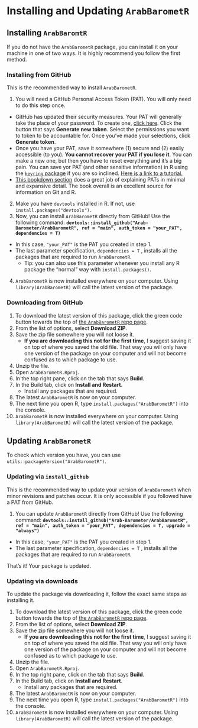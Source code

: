 # Installing and Updating `ArabBarometR` {-}

## Installing `ArabBaromtR` {-}

If you do not have the `ArabBarometR` package, you can install it on your machine in one of two ways. It is highly recommend you follow the first method.

### Installing from GitHub {-}

This is the recommended way to install `ArabBarometR`.

1. You will need a GitHub Personal Access Token (PAT).  You will only need to do this step once.
  * GitHub has updated their security measures. Your PAT will generally take the place of your password. To create one, [click here](https://github.com/settings/tokens). Click the button that says **Generate new token**. Select the permissions you want to token to be accountable for. Once you've made your selections, click **Generate token**.
  * Once you have your PAT, save it somewhere (1) secure and (2) easily accessible (to you). **You cannot recover your PAT if you lose it**. You can make a new one, but then you have to reset everything and it's a big pain. You can save yor PAT (and other sensitive information) in R using the [`keyring` package](https://cran.r-project.org/web/packages/keyring/index.html) if you are so inclined. [Here is a link to a tutorial.](https://ras44.github.io/blog/2019/01/19/keeping-credentials-secret-with-keyrings-in-r.html)
  * [This bookdown section](https://happygitwithr.com/https-pat.html#tldr) does a great job of explaining PATs in minimal and expansive detail. The book overall is an excellent source for information on Git and R.
2. Make you have `devtools` installed in R. If not, use `install.packages("devtools")`.
3. Now, you can install `ArabBarometR` directly from GitHub! Use the following command: **`devtools::install_github("Arab-Barometer/ArabBarometR", ref = "main", auth_token = "your_PAT", dependencies = T)`**
  * In this case, `"your_PAT"` is the PAT you created in step 1.
  * The last parameter specification, `dependencies = T` , installs all the packages that are required to run `ArabBarometR`.
    * Tip: you can also use this parameter whenever you install any R package the "normal" way with `install.packages()`.
4. `ArabBarometR` is now installed everywhere on your computer. Using `library(ArabBarometR)` will call the latest version of the package.


### Downloading from GitHub {-}

1. To download the latest version of this package, click the green code button towards the top of [the `ArabBarometR` repo page](https://github.com/Arab-Barometer/ArabBarometR). 
2. From the list of options, select **Download ZIP**.
3. Save the zip file somewhere you will not loose it.
     - **If you are downloading this not for the first time**, I suggest saving it on top of where you saved the old file.
  That way you will only have one version of the package on your computer and will not become confused as to which package to use.
4. Unzip the file.
5. Open `ArabBarometR.Rproj`.
6. In the top right pane, click on the tab that says **Build**.
7. In the Build tab, click on **Install and Restart**.
     - Install any packages that are required.
8. The latest `ArabBarometR` is now on your computer.
9. The next time you open R, type `install.packages("ArabBarometR")` into the console.
10. `ArabBarometR` is now installed everywhere on your computer. Using `library(ArabBarometR)` will call the latest version of the package.

## Updating `ArabBarometR` {-}

To check which version you have, you can use `utils::packageVersion("ArabBarometR")`.

### Updating via `install_github` {-}

This is the recommended way to update your version of `ArabBarometR` when minor revisions and patches occur. It is only accessible if you followed have a PAT from GitHub.

1. You can update `ArabBarometR` directly from GitHub! Use the following command: **`devtools::install_github("Arab-Barometer/ArabBarometR", ref = "main", auth_token = "your_PAT", dependencies = T, upgrade = "always")`**
  * In this case, `"your_PAT"` is the PAT you created in step 1.
  * The last parameter specification, `dependencies = T` , installs all the packages that are required to run `ArabBarometR`.

That's it! Your package is updated.

### Updating via downloads {-}

To update the package via downloading it, follow the exact same steps as installing it.

1. To download the latest version of this package, click the green code button towards the top of [the `ArabBarometR` repo page](https://github.com/Arab-Barometer/ArabBarometR). 
2. From the list of options, select **Download ZIP**.
3. Save the zip file somewhere you will not loose it.
     - **If you are downloading this not for the first time**, I suggest saving it on top of where you saved the old file.
  That way you will only have one version of the package on your computer and will not become confused as to which package to use.
4. Unzip the file.
5. Open `ArabBarometR.Rproj`.
6. In the top right pane, click on the tab that says **Build**.
7. In the Build tab, click on **Install and Restart**.
     - Install any packages that are required.
8. The latest `ArabBarometR` is now on your computer.
9. The next time you open R, type `install.packages("ArabBarometR")` into the console.
10. `ArabBarometR` is now installed everywhere on your computer. Using `library(ArabBarometR)` will call the latest version of the package.
